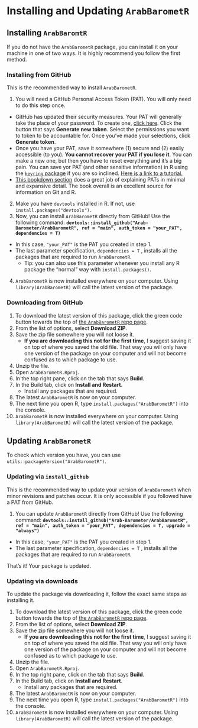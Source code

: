 # Installing and Updating `ArabBarometR` {-}

## Installing `ArabBaromtR` {-}

If you do not have the `ArabBarometR` package, you can install it on your machine in one of two ways. It is highly recommend you follow the first method.

### Installing from GitHub {-}

This is the recommended way to install `ArabBarometR`.

1. You will need a GitHub Personal Access Token (PAT).  You will only need to do this step once.
  * GitHub has updated their security measures. Your PAT will generally take the place of your password. To create one, [click here](https://github.com/settings/tokens). Click the button that says **Generate new token**. Select the permissions you want to token to be accountable for. Once you've made your selections, click **Generate token**.
  * Once you have your PAT, save it somewhere (1) secure and (2) easily accessible (to you). **You cannot recover your PAT if you lose it**. You can make a new one, but then you have to reset everything and it's a big pain. You can save yor PAT (and other sensitive information) in R using the [`keyring` package](https://cran.r-project.org/web/packages/keyring/index.html) if you are so inclined. [Here is a link to a tutorial.](https://ras44.github.io/blog/2019/01/19/keeping-credentials-secret-with-keyrings-in-r.html)
  * [This bookdown section](https://happygitwithr.com/https-pat.html#tldr) does a great job of explaining PATs in minimal and expansive detail. The book overall is an excellent source for information on Git and R.
2. Make you have `devtools` installed in R. If not, use `install.packages("devtools")`.
3. Now, you can install `ArabBarometR` directly from GitHub! Use the following command: **`devtools::install_github("Arab-Barometer/ArabBarometR", ref = "main", auth_token = "your_PAT", dependencies = T)`**
  * In this case, `"your_PAT"` is the PAT you created in step 1.
  * The last parameter specification, `dependencies = T` , installs all the packages that are required to run `ArabBarometR`.
    * Tip: you can also use this parameter whenever you install any R package the "normal" way with `install.packages()`.
4. `ArabBarometR` is now installed everywhere on your computer. Using `library(ArabBarometR)` will call the latest version of the package.


### Downloading from GitHub {-}

1. To download the latest version of this package, click the green code button towards the top of [the `ArabBarometR` repo page](https://github.com/Arab-Barometer/ArabBarometR). 
2. From the list of options, select **Download ZIP**.
3. Save the zip file somewhere you will not loose it.
     - **If you are downloading this not for the first time**, I suggest saving it on top of where you saved the old file.
  That way you will only have one version of the package on your computer and will not become confused as to which package to use.
4. Unzip the file.
5. Open `ArabBarometR.Rproj`.
6. In the top right pane, click on the tab that says **Build**.
7. In the Build tab, click on **Install and Restart**.
     - Install any packages that are required.
8. The latest `ArabBarometR` is now on your computer.
9. The next time you open R, type `install.packages("ArabBarometR")` into the console.
10. `ArabBarometR` is now installed everywhere on your computer. Using `library(ArabBarometR)` will call the latest version of the package.

## Updating `ArabBarometR` {-}

To check which version you have, you can use `utils::packageVersion("ArabBarometR")`.

### Updating via `install_github` {-}

This is the recommended way to update your version of `ArabBarometR` when minor revisions and patches occur. It is only accessible if you followed have a PAT from GitHub.

1. You can update `ArabBarometR` directly from GitHub! Use the following command: **`devtools::install_github("Arab-Barometer/ArabBarometR", ref = "main", auth_token = "your_PAT", dependencies = T, upgrade = "always")`**
  * In this case, `"your_PAT"` is the PAT you created in step 1.
  * The last parameter specification, `dependencies = T` , installs all the packages that are required to run `ArabBarometR`.

That's it! Your package is updated.

### Updating via downloads {-}

To update the package via downloading it, follow the exact same steps as installing it.

1. To download the latest version of this package, click the green code button towards the top of [the `ArabBarometR` repo page](https://github.com/Arab-Barometer/ArabBarometR). 
2. From the list of options, select **Download ZIP**.
3. Save the zip file somewhere you will not loose it.
     - **If you are downloading this not for the first time**, I suggest saving it on top of where you saved the old file.
  That way you will only have one version of the package on your computer and will not become confused as to which package to use.
4. Unzip the file.
5. Open `ArabBarometR.Rproj`.
6. In the top right pane, click on the tab that says **Build**.
7. In the Build tab, click on **Install and Restart**.
     - Install any packages that are required.
8. The latest `ArabBarometR` is now on your computer.
9. The next time you open R, type `install.packages("ArabBarometR")` into the console.
10. `ArabBarometR` is now installed everywhere on your computer. Using `library(ArabBarometR)` will call the latest version of the package.
